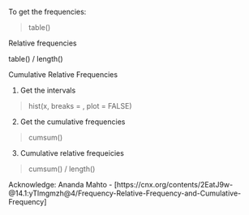 To get the frequencies:

> table()

Relative frequencies

table() / length()

Cumulative Relative Frequencies

1. Get the intervals

>hist(x, breaks = , plot = FALSE)

2. Get the cumulative frequencies

>cumsum()

3. Cumulative relative frequeicies

> cumsum() / length()

Acknowledge: Ananda Mahto - [https://cnx.org/contents/2EatJ9w-@14.1:yTlmgmzh@4/Frequency-Relative-Frequency-and-Cumulative-Frequency]

